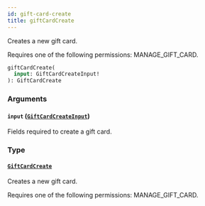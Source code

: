 ```yaml
---
id: gift-card-create
title: giftCardCreate
---
```


Creates a new gift card.

Requires one of the following permissions: MANAGE_GIFT_CARD.

```graphql
giftCardCreate(
  input: GiftCardCreateInput!
): GiftCardCreate
```

### Arguments

#### `input` ([`GiftCardCreateInput`](../../../developer/api-reference/inputs/gift-card-create-input))

Fields required to create a gift card.

### Type

#### [`GiftCardCreate`](../../../developer/api-reference/objects/gift-card-create)

Creates a new gift card.

Requires one of the following permissions: MANAGE_GIFT_CARD.
